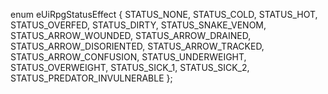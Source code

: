 enum eUiRpgStatusEffect
{
	STATUS_NONE,
	STATUS_COLD,
	STATUS_HOT,
	STATUS_OVERFED,
	STATUS_DIRTY,
	STATUS_SNAKE_VENOM,
	STATUS_ARROW_WOUNDED,
	STATUS_ARROW_DRAINED,
	STATUS_ARROW_DISORIENTED,
	STATUS_ARROW_TRACKED,
	STATUS_ARROW_CONFUSION,
	STATUS_UNDERWEIGHT,
	STATUS_OVERWEIGHT,
	STATUS_SICK_1,
	STATUS_SICK_2,
	STATUS_PREDATOR_INVULNERABLE
};

